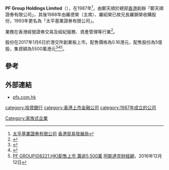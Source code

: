 {{refimprove|time=2016-12-14T03:17:56+00:00}}
'''PF Group Holdings Limited'''（'''{{hkex|8221}}'''），在1987年<ref>[http://www.hktdc.com/sourcing/hk_company_directory.htm?companyid=1X02LM7Z&locale=zh_TW 太平基業證券有限公司] {{Wayback|url=http://www.hktdc.com/sourcing/hk_company_directory.htm?companyid=1X02LM7Z&locale=zh_TW |date=20161220154051 }}[[香港貿易發展局|香港貿易發展局]]</ref>，由鄭天順於總部[[香港|香港]]創辦「鄭天順證券有限公司」，其後1988年由羅德榮（主席）、羅紹榮已故兄長羅錦榮收購股份，1993年更名為「太平基業證券有限公司」。

業務在香港經營證券交易及經紀服務、資產管理等行業<ref>{{Cite web |url=http://www.pfs.com.hk/overview.php?lang=zh |title=PF Group Holdings Limited業務 |accessdate=2016-12-13 |archive-date=2016-12-21 |archive-url=https://web.archive.org/web/20161221002334/http://www.pfs.com.hk/overview.php?lang=zh |dead-url=no }}</ref>。

股份在2017年1月6日於港交所創業板上市。配售價格為0.16港元，配售股份為5億股，集資額為5500萬港元<ref>{{Cite web |url=http://www.hkexnews.hk/listedco/listconews/GEM/2016/1212/GLN20161212004_C.pdf |title=PF Group Holdings Limited招股資料 |accessdate=2016-12-13 |archive-date=2016-12-20 |archive-url=https://web.archive.org/web/20161220201358/http://www.hkexnews.hk/listedco/listconews/GEM/2016/1212/GLN20161212004_C.pdf |dead-url=no }}</ref><ref>{{Cite web |url=http://www.hkexnews.hk/listedco/listconews/GEM/2016/1212/GLN20161212002_C.pdf |title=PF Group Holdings Limited招股公告 |accessdate=2016-12-13 |archive-date=2016-12-20 |archive-url=https://web.archive.org/web/20161220201126/http://www.hkexnews.hk/listedco/listconews/GEM/2016/1212/GLN20161212002_C.pdf |dead-url=no }}</ref><ref>[http://www.aastocks.com/tc/stocks/news/aafn-content/NOW.773616/industry-news PF GROUP(08221.HK)配售上市 籌逾5,500萬] {{Wayback|url=http://www.aastocks.com/tc/stocks/news/aafn-content/NOW.773616/industry-news |date=20161213125912 }}[[阿斯達克財經網|阿斯達克財經網]]，2016年12月12日</ref>。

==參考==
{{reflist}}

==外部連結==
*[http://www.pfs.com.hk pfs.com.hk]{{Wayback|url=http://www.pfs.com.hk/ |date=20161220225955 }}

[[Category:家族式企業|Category:家族式企業]]
[[category:投資銀行|category:投資銀行]]
[[category:香港上市金融公司|category:香港上市金融公司]]
[[category:1987年成立的公司|category:1987年成立的公司]]